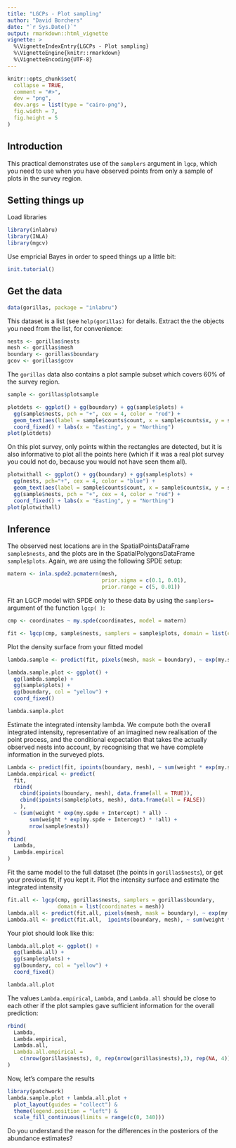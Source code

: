 ```yaml
---
title: "LGCPs - Plot sampling"
author: "David Borchers"
date: "`r Sys.Date()`"
output: rmarkdown::html_vignette
vignette: >
  %\VignetteIndexEntry{LGCPs - Plot sampling}
  %\VignetteEngine{knitr::rmarkdown}
  %\VignetteEncoding{UTF-8}
---
```


```r
knitr::opts_chunk$set(
  collapse = TRUE,
  comment = "#>",
  dev = "png",
  dev.args = list(type = "cairo-png"),
  fig.width = 7,
  fig.height = 5
)
```

Introduction
----------

This practical demonstrates use of the `samplers` argument in `lgcp`, which you
need to use when you have observed points from only a sample of plots in the survey 
region. 


Setting things up
----------------

Load libraries
```r
library(inlabru)
library(INLA)
library(mgcv)
```

Use empricial Bayes in order to speed things up a little bit:
```r
init.tutorial()
```

Get the data
-----------------------------------

```r
data(gorillas, package = "inlabru")
```

This dataset is a list (see `help(gorillas)` for details. Extract the the objects 
you need from the list, for convenience:

```r
nests <- gorillas$nests
mesh <- gorillas$mesh
boundary <- gorillas$boundary
gcov <- gorillas$gcov
```

The `gorillas` data also contains a plot sample subset which covers 60% of the survey region.

```r
sample <- gorillas$plotsample
```

```r
plotdets <- ggplot() + gg(boundary) + gg(sample$plots) + 
  gg(sample$nests, pch = "+", cex = 4, color = "red") +
  geom_text(aes(label = sample$counts$count, x = sample$counts$x, y = sample$counts$y)) + 
  coord_fixed() + labs(x = "Easting", y = "Northing")
plot(plotdets)
```

On this plot survey, only points within the rectangles are detected, but it is also 
informative to plot all the points here (which if it was a real plot survey you could
not do, because you would not have seen them all).


```r

plotwithall <- ggplot() + gg(boundary) + gg(sample$plots) + 
  gg(nests, pch="+", cex = 4, color = "blue") +
  geom_text(aes(label = sample$counts$count, x = sample$counts$x, y = sample$counts$y)) + 
  gg(sample$nests, pch = "+", cex = 4, color = "red") +
  coord_fixed() + labs(x = "Easting", y = "Northing")
plot(plotwithall)
```

Inference
------------------------------------
The observed nest locations are in the SpatialPointsDataFrame `sample$nests`, and the 
plots are in the SpatialPolygonsDataFrame `sample$plots`. Again, we are using the following SPDE
setup:


```r
matern <- inla.spde2.pcmatern(mesh, 
                              prior.sigma = c(0.1, 0.01), 
                              prior.range = c(5, 0.01))
```


Fit an LGCP model with SPDE only to these data by using the `samplers=` argument of 
the function `lgcp( )`:


```r
cmp <- coordinates ~ my.spde(coordinates, model = matern) 

fit <- lgcp(cmp, sample$nests, samplers = sample$plots, domain = list(coordinates = mesh))
```


Plot the density surface from your fitted model

```r
lambda.sample <- predict(fit, pixels(mesh, mask = boundary), ~ exp(my.spde + Intercept))
```

```r
lambda.sample.plot <- ggplot() + 
  gg(lambda.sample) + 
  gg(sample$plots) + 
  gg(boundary, col = "yellow") + 
  coord_fixed()

lambda.sample.plot
```


Estimate the integrated intensity lambda. We compute both the overall integrated
intensity, representative of an imagined new realisation of the point process,
and the conditional expectation that takes the actually observed nests into account,
by recognising that we have complete information in the surveyed plots. 
```r
Lambda <- predict(fit, ipoints(boundary, mesh), ~ sum(weight * exp(my.spde + Intercept)))
Lambda.empirical <- predict(
  fit,
  rbind(
    cbind(ipoints(boundary, mesh), data.frame(all = TRUE)),
    cbind(ipoints(sample$plots, mesh), data.frame(all = FALSE))
    ),
  ~ (sum(weight * exp(my.spde + Intercept) * all) -
       sum(weight * exp(my.spde + Intercept) * !all) +
       nrow(sample$nests))
)
rbind(
  Lambda,
  Lambda.empirical
)
```


Fit the same model to the full dataset (the points in `gorillas$nests`), or get your previous 
fit, if you kept it. Plot the intensity surface and estimate the integrated intensity

```r

fit.all <- lgcp(cmp, gorillas$nests, samplers = gorillas$boundary,
                domain = list(coordinates = mesh))
lambda.all <- predict(fit.all, pixels(mesh, mask = boundary), ~ exp(my.spde + Intercept))
Lambda.all <- predict(fit.all,  ipoints(boundary, mesh), ~ sum(weight * exp(my.spde + Intercept)))
```

Your plot should look like this:


```r
lambda.all.plot <- ggplot() +
  gg(lambda.all) + 
  gg(sample$plots) + 
  gg(boundary, col = "yellow") + 
  coord_fixed()

lambda.all.plot
```

The values `Lambda.empirical`, `Lambda`, and `Lambda.all` should be close
to each other if the plot samples
gave sufficient information for the overall prediction:

```r
rbind(
  Lambda,
  Lambda.empirical,
  Lambda.all,
  Lambda.all.empirical =
    c(nrow(gorillas$nests), 0, rep(nrow(gorillas$nests),3), rep(NA, 4))
)
```

Now, let's compare the results


```r
library(patchwork)
lambda.sample.plot + lambda.all.plot +
  plot_layout(guides = "collect") &
  theme(legend.position = "left") &
  scale_fill_continuous(limits = range(c(0, 340)))
```

Do you understand the reason for the differences in the posteriors of the abundance estimates?
